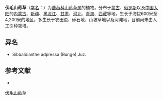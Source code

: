 {{Speciesbox
| name = 伏毛山莓草
| status = 
| status_system = 
| image =
| genus = Sibbaldia
| species = adpressa
| authority = Bunge
}}

'''伏毛山莓草'''（[[学名|学名]]：{{lang|la|''Sibbaldia adpressa''}}）为[[蔷薇科|蔷薇科]][[山莓草属|山莓草属]]的植物。分布于[[蒙古|蒙古]]、[[俄罗斯|俄罗斯]]以及[[中国大陆|中国大陆]]的[[内蒙古|内蒙古]]、[[新疆|新疆]]、[[黑龙江|黑龙江]]、[[甘肃|甘肃]]、[[河北|河北]]、[[青海|青海]]、[[西藏|西藏]]等地，生长于海拔600米至4,200米的地区，多生长于农田边、砾石地、山坡草地以及河滩地，目前尚未由人工引种栽培。

== 异名 ==
* Sibbaldianthe adpressa (Bunge) Juz.

== 参考文献 ==
<div class="references-small">
* {{cite web| url =http://www.bioinfo.cn/db05/KmzwSpecies.php?action=view&id=19370| title =伏毛山莓草| work =《中国高等植物数据库全库》| publisher =中国科学院微生物研究所| author =昆明植物研究所| accessdate =2009-02-25| deadurl =yes| archiveurl =https://web.archive.org/web/20160305051758/http://www.bioinfo.cn/db05/KmzwSpecies.php?action=view&id=19370| archivedate =2016-03-05}}
</div>
{{Taxonbar|from=Q10885283}}

[[Category:山莓草属|伏毛山莓草]]


{{植物小作品}}